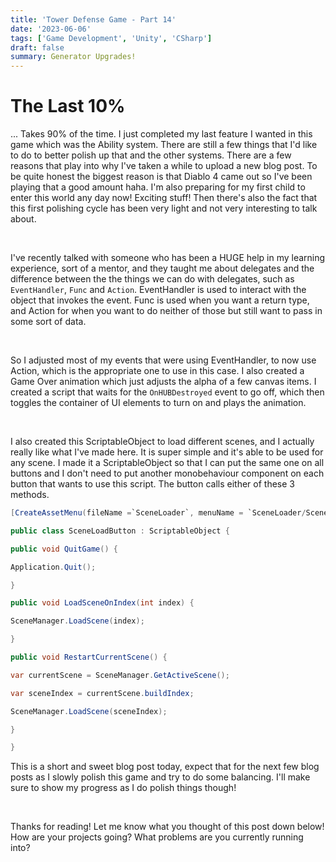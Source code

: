 ```yaml
---
title: 'Tower Defense Game - Part 14'
date: '2023-06-06'
tags: ['Game Development', 'Unity', 'CSharp']
draft: false
summary: Generator Upgrades!
---
```


# **The Last 10%**

... Takes 90% of the time. I just completed my last feature I wanted in this game which was the Ability system. There are still a few things that I'd like to do to better polish up that and the other systems. There are a few reasons that play into why I've taken a while to upload a new blog post. To be quite honest the biggest reason is that Diablo 4 came out so I've been playing that a good amount haha. I'm also preparing for my first child to enter this world any day now! Exciting stuff! Then there's also the fact that this first polishing cycle has been very light and not very interesting to talk about.

‍

I've recently talked with someone who has been a HUGE help in my learning experience, sort of a mentor, and they taught me about delegates and the difference between the the things we can do with delegates, such as `EventHandler`, `Func` and `Action`. EventHandler is used to interact with the object that invokes the event. Func is used when you want a return type, and Action for when you want to do neither of those but still want to pass in some sort of data.

‍

So I adjusted most of my events that were using EventHandler, to now use Action, which is the appropriate one to use in this case. I also created a Game Over animation which just adjusts the alpha of a few canvas items. I created a script that waits for the `OnHUBDestroyed` event to go off, which then toggles the container of UI elements to turn on and plays the animation.

‍

I also created this ScriptableObject to load different scenes, and I actually really like what I've made here. It is super simple and it's able to be used for any scene. I made it a ScriptableObject so that I can put the same one on all buttons and I don't need to put another monobehaviour component on each button that wants to use this script. The button calls either of these 3 methods.

```csharp
[CreateAssetMenu(fileName =`SceneLoader`, menuName = `SceneLoader/SceneLoader`)]

public class SceneLoadButton : ScriptableObject {

public void QuitGame() {

Application.Quit();

}

public void LoadSceneOnIndex(int index) {

SceneManager.LoadScene(index);

}

public void RestartCurrentScene() {

var currentScene = SceneManager.GetActiveScene();

var sceneIndex = currentScene.buildIndex;

SceneManager.LoadScene(sceneIndex);

}

}
```

This is a short and sweet blog post today, expect that for the next few blog posts as I slowly polish this game and try to do some balancing. I'll make sure to show my progress as I do polish things though!

‍

Thanks for reading! Let me know what you thought of this post down below! How are your projects going? What problems are you currently running into?
